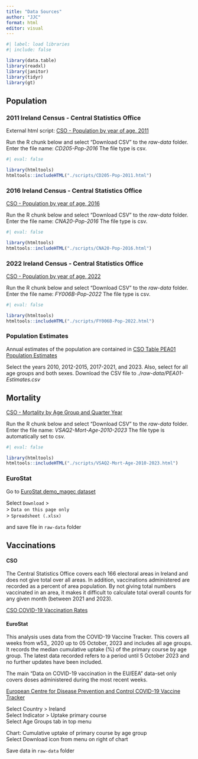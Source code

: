 ```yaml
---
title: "Data Sources"
author: "JJC"
format: html
editor: visual
---
```


```r
#| label: load libraries
#| include: false

library(data.table)
library(readxl)
library(janitor)
library(tidyr)
library(gt)
```

## Population

### **2011 Ireland Census -** Central Statistics Office

External html script: [CSO - Population by year of age, 2011](https://data.cso.ie/table/CD205)

Run the R chunk below and select "Download CSV" to the *raw-data* folder. Enter the file name: *CD205-Pop-2016* The file type is csv.

```r
#| eval: false

library(htmltools)
htmltools::includeHTML("./scripts/CD205-Pop-2011.html")
```

### **2016 Ireland Census -** Central Statistics Office

[CSO - Population by year of age, 2016](https://data.cso.ie/table/CNA20)

Run the R chunk below and select "Download CSV" to the *raw-data* folder. Enter the file name: *CNA20-Pop-2016* The file type is csv.

```r
#| eval: false

library(htmltools)
htmltools::includeHTML("./scripts/CNA20-Pop-2016.html")
```

### **2022 Ireland Census -** Central Statistics Office

[CSO - Population by year of age, 2022](https://data.cso.ie/table/FY006B)

Run the R chunk below and select "Download CSV" to the *raw-data* folder. Enter the file name: *FY006B-Pop-2022* The file type is csv.

```r
#| eval: false

library(htmltools)
htmltools::includeHTML("./scripts/FY006B-Pop-2022.html")
```

### Population Estimates

Annual estimates of the population are contained in [CSO Table PEA01 Population Estimates](https://data.cso.ie/table/PEA01)

Select the years 2010, 2012-2015, 2017-2021, and 2023. Also, select for all age groups and both sexes. Download the CSV file to *./raw-data/PEA01-Estimates.csv*

## Mortality

[CSO - Mortality by Age Group and Quarter Year](https://data.cso.ie/table/VSAQ2)

Run the R chunk below and select "Download CSV" to the *raw-data* folder. Enter the file name: *VSAQ2-Mort-Age-2010-2023* The file type is automatically set to csv.

```r
#| eval: false

library(htmltools)
htmltools::includeHTML("./scripts/VSAQ2-Mort-Age-2010-2023.html")
```

### EuroStat

Go to [EuroStat demo_magec dataset](https://ec.europa.eu/eurostat/databrowser/view/demo_magec__custom_9481166/default/table?lang=en "custom query to EuroStat")

Select `Download` \>\
\> `Data on this page only`\
\> `Spreadsheet (.xlsx)`

and save file in `raw-data` folder

## Vaccinations

#### CSO

The Central Statistics Office covers each 166 electoral areas in Ireland and does not give total over all areas. In addition, vaccinations administered are recorded as a percent of area population. By not giving total numbers vaccinated in an area, it makes it difficult to calculate total overall counts for any given month (between 2021 and 2023).

[CSO COVID-19 Vaccination Rates](https://data.cso.ie/table/CDC47)

#### EuroStat

This analysis uses data from the COVID-19 Vaccine Tracker. This covers all weeks from w53,, 2020 up to 05 October, 2023 and includes all age groups. It records the median cumulative uptake (%) of the primary course by age group. The latest data recorded refers to a period until 5 October 2023 and no further updates have been included.

The main "Data on COVID-19 vaccination in the EU/EEA" data-set only covers doses administered during the most recent weeks.

[European Centre for Disease Prevention and Control COVID-19 Vaccine Tracker](https://vaccinetracker.ecdc.europa.eu/public/extensions/COVID-19/vaccine-tracker.html#age-group-tab)

Select Country \> Ireland\
Select Indicator \> Uptake primary course\
Select Age Groups tab in top menu

Chart: Cumulative uptake of primary course by age group\
Select Download icon from menu on right of chart

Save data in `raw-data` folder

### 
